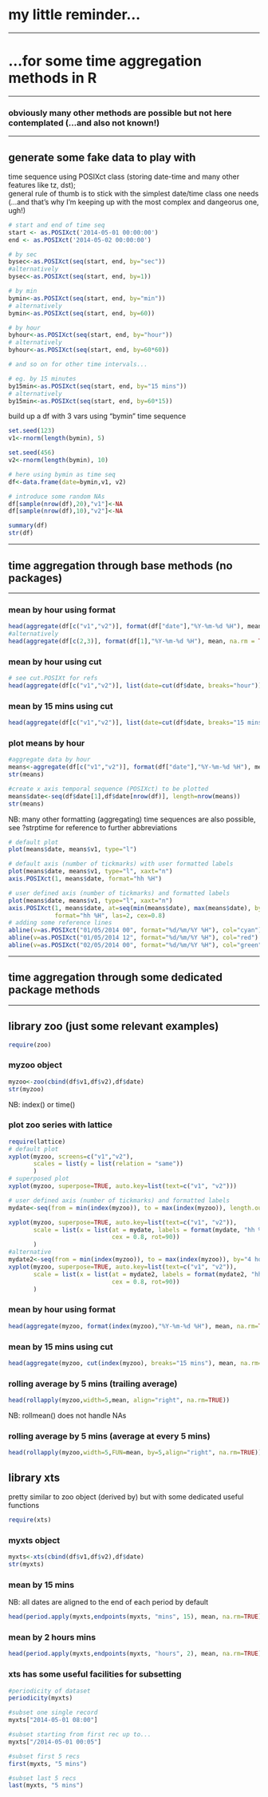 # my little reminder...
***
# ...for some time aggregation methods in R
***

### obviously many other methods are possible but not here contemplated (...and also not known!)

*****

## generate some fake data to play with


time sequence using POSIXct class (storing date-time and many other features like tz, dst);   
general rule of thumb is to stick with the simplest date/time class one needs (...and that's why I'm keeping up with the most complex and dangeorus one, ugh!) 

```r
# start and end of time seq
start <- as.POSIXct('2014-05-01 00:00:00')
end <- as.POSIXct('2014-05-02 00:00:00')

# by sec
bysec<-as.POSIXct(seq(start, end, by="sec"))
#alternatively   
bysec<-as.POSIXct(seq(start, end, by=1))

# by min
bymin<-as.POSIXct(seq(start, end, by="min"))
# alternatively   
bymin<-as.POSIXct(seq(start, end, by=60))

# by hour
byhour<-as.POSIXct(seq(start, end, by="hour"))
# alternatively 
byhour<-as.POSIXct(seq(start, end, by=60*60))

# and so on for other time intervals...

# eg. by 15 minutes
by15min<-as.POSIXct(seq(start, end, by="15 mins"))
# alternatively   
by15min<-as.POSIXct(seq(start, end, by=60*15))
```

build up a df with 3 vars using "bymin" time sequence

```r
set.seed(123)
v1<-rnorm(length(bymin), 5)

set.seed(456)
v2<-rnorm(length(bymin), 10)

# here using bymin as time seq
df<-data.frame(date=bymin,v1, v2)

# introduce some random NAs
df[sample(nrow(df),20),"v1"]<-NA
df[sample(nrow(df),10),"v2"]<-NA

summary(df)
str(df)
```
****
## time aggregation through base methods (no packages)
****

### mean by hour using format
```r
head(aggregate(df[c("v1","v2")], format(df["date"],"%Y-%m-%d %H"), mean, na.rm = TRUE))
#alternatively
head(aggregate(df[c(2,3)], format(df[1],"%Y-%m-%d %H"), mean, na.rm = TRUE))
```

### mean by hour using cut
```r
# see cut.POSIXt for refs
head(aggregate(df[c("v1","v2")], list(date=cut(df$date, breaks="hour")), mean, na.rm = TRUE))
```

### mean by 15 mins using cut
```r
head(aggregate(df[c("v1","v2")], list(date=cut(df$date, breaks="15 mins")), mean, na.rm = TRUE))
```

### plot means by hour
```r

#aggregate data by hour
means<-aggregate(df[c("v1","v2")], format(df["date"],"%Y-%m-%d %H"), mean, na.rm = TRUE)
str(means)

#create x axis temporal sequence (POSIXct) to be plotted
means$date<-seq(df$date[1],df$date[nrow(df)], length=nrow(means))
str(means)

```

NB: many other formatting (aggregating) time sequences are also possible, see ?strptime for reference to further abbreviations

```r
# default plot
plot(means$date, means$v1, type="l")
```

```r
# default axis (number of tickmarks) with user formatted labels
plot(means$date, means$v1, type="l", xaxt="n")
axis.POSIXct(1, means$date, format="hh %H")
```

```r
# user defined axis (number of tickmarks) and formatted labels 
plot(means$date, means$v1, type="l", xaxt="n")
axis.POSIXct(1, means$date, at=seq(min(means$date), max(means$date), by="hours"),
             format="hh %H", las=2, cex=0.8)
# adding some reference lines
abline(v=as.POSIXct("01/05/2014 00", format="%d/%m/%Y %H"), col="cyan")
abline(v=as.POSIXct("01/05/2014 12", format="%d/%m/%Y %H"), col="red")
abline(v=as.POSIXct("02/05/2014 00", format="%d/%m/%Y %H"), col="green")
```

****
## time aggregation through some dedicated package methods
****

## library zoo (just some relevant examples)

```r
require(zoo)
```

### myzoo object

```r
myzoo<-zoo(cbind(df$v1,df$v2),df$date)
str(myzoo)
```

NB: index() or time()

### plot zoo series with lattice

```r
require(lattice)
# default plot
xyplot(myzoo, screens=c("v1","v2"),
       scales = list(y = list(relation = "same"))
       )
# superposed plot
xyplot(myzoo, superpose=TRUE, auto.key=list(text=c("v1", "v2")))

# user defined axis (number of tickmarks) and formatted labels 
mydate<-seq(from = min(index(myzoo)), to = max(index(myzoo)), length.out = 6)

xyplot(myzoo, superpose=TRUE, auto.key=list(text=c("v1", "v2")),
       scale = list(x = list(at = mydate, labels = format(mydate, "hh %H"),
                             cex = 0.8, rot=90))
       )
#alternative
mydate2<-seq(from = min(index(myzoo)), to = max(index(myzoo)), by="4 hours")
xyplot(myzoo, superpose=TRUE, auto.key=list(text=c("v1", "v2")),
       scale = list(x = list(at = mydate2, labels = format(mydate2, "hh %H"),
                             cex = 0.8, rot=90))
       )
```

### mean by hour using format

```r
head(aggregate(myzoo, format(index(myzoo),"%Y-%m-%d %H"), mean, na.rm=TRUE))
```

### mean by 15 mins using cut

```r
head(aggregate(myzoo, cut(index(myzoo), breaks="15 mins"), mean, na.rm=TRUE))
```

### rolling average by 5 mins (trailing average)

```r
head(rollapply(myzoo,width=5,mean, align="right", na.rm=TRUE))
```

NB: rollmean() does not handle NAs

### rolling average by 5 mins (average at every 5 mins)

```r
head(rollapply(myzoo,width=5,FUN=mean, by=5,align="right", na.rm=TRUE))
```


## library xts

pretty similar to zoo object (derived by) but with some dedicated useful functions

```r
require(xts)
```

### myxts object

```r
myxts<-xts(cbind(df$v1,df$v2),df$date)
str(myxts)
```

### mean by 15 mins

NB: all dates are aligned to the end of each period by default

```r
head(period.apply(myxts,endpoints(myxts, "mins", 15), mean, na.rm=TRUE))
```

### mean by 2 hours mins

```r
head(period.apply(myxts,endpoints(myxts, "hours", 2), mean, na.rm=TRUE))
```
### xts has some useful facilities for subsetting

```r
#periodicity of dataset
periodicity(myxts)

#subset one single record
myxts["2014-05-01 08:00"]

#subset starting from first rec up to...
myxts["/2014-05-01 00:05"]

#subset first 5 recs
first(myxts, "5 mins")

#subset last 5 recs
last(myxts, "5 mins")
```
